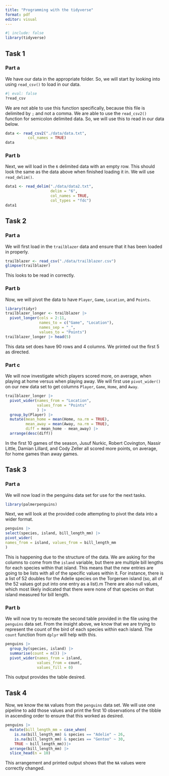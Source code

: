 ```yaml
---
title: "Programming with the tidyverse"
format: pdf
editor: visual
---
```


```r
#| include: false
library(tidyverse)
```

## Task 1

### Part a

We have our data in the appropriate folder. So, we will start by looking into using `read_csv()` to load in our data.

```r
#| eval: false
?read_csv
```

We are not able to use this function specifically, because this file is delimited by `;` and not a comma. We are able to use the `read_csv2()` function for semicolon delimited data. So, we will use this to read in our data below.

```r
data <- read_csv2("./data/data.txt",
          col_names = TRUE)
data
```

### Part b

Next, we will load in the `6` delimited data with an empty row. This should look the same as the data above when finished loading it in. We will use `read_delim()`.

```r
data1 <- read_delim("./data/data2.txt",
                    delim = "6",
                    col_names = TRUE,
                    col_types = "fdc")
data1
```

## Task 2

### Part a

We will first load in the `trailblazer` data and ensure that it has been loaded in properly.

```r
trailblazer <- read_csv("./data/trailblazer.csv")
glimpse(trailblazer)
```

This looks to be read in correctly.

### Part b

Now, we will pivot the data to have `Player`, `Game`, `Location`, and `Points`.

```r
library(tidyr)
trailblazer_longer <- trailblazer |> 
  pivot_longer(cols = 2:11,
               names_to = c("Game", "Location"),
               names_sep = "_",
               values_to = "Points")
trailblazer_longer |> head(5)
```

This data set does have 90 rows and 4 columns. We printed out the first 5 as directed.

### Part c

We will now investigate which players scored more, on average, when playing at home versus when playing away. We will first use `pivot_wider()` on our new data set to get columns `Player`, `Game`, `Home`, and `Away`.

```r
trailblazer_longer |> 
  pivot_wider(names_from = "Location",
              values_from = "Points"
              ) |>
  group_by(Player) |>
  mutate(mean_home = mean(Home, na.rm = TRUE),
         mean_away = mean(Away, na.rm = TRUE),
         diff = mean_home - mean_away) |>
  arrange(desc(diff))
```


In the first 10 games of the season, Jusuf Nurkic, Robert Covington, Nassir Little, Damian Lillard, and Cody Zeller all scored more points, on average, for home games than away games.

## Task 3

### Part a

We will now load in the penguins data set for use for the next tasks.

```r
library(palmerpenguins)
```

Next, we will look at the provided code attempting to pivot the data into a wider format.

```r
penguins |>
select(species, island, bill_length_mm) |>
pivot_wider(
names_from = island, values_from = bill_length_mm
)
```

This is happening due to the structure of the data. We are asking for the columns to come from the `island` variable, but there are multiple bill lengths for each species within that island. This means that the new entries are going to be lists with all of the specific values within it. For instance, there is a list of 52 doubles for the Adelie species on the Torgersen island (so, all of the 52 values got put into one entry as a list).m There are also null values, which most likely indicated that there were none of that species on that island measured for bill length.

### Part b

We will now try to recreate the second table provided in the file using the `penguins` data set. From the insight above, we know that we are trying to represent the count of the bird of each species within each island. The `count` function from `dplyr` will help with this.


```r
penguins |>
  group_by(species, island) |>
  summarise(count = n()) |>
  pivot_wider(names_from = island,
              values_from = count,
              values_fill = 0)
```

This output provides the table desired.


## Task 4

Now, we know the `NA` values from the `penguins` data set. We will use one pipeline to add those values and print the first 10 observations of the tibble in ascending order to ensure that this worked as desired.


```r
penguins |>
  mutate(bill_length_mm = case_when(
    is.na(bill_length_mm) & species == "Adelie" ~ 26,
    is.na(bill_length_mm) & species == "Gentoo" ~ 30,
    TRUE ~ bill_length_mm))|>
  arrange(bill_length_mm) |>
  slice_head(n = 10)
```

This arrangement and printed output shows that the `NA` values were correctly changed.

